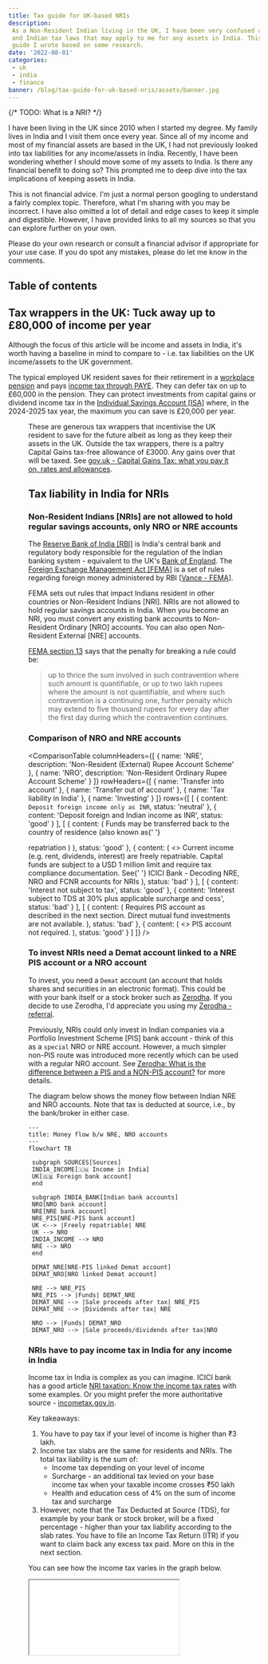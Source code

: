 ```yaml
---
title: Tax guide for UK-based NRIs
description:
 As a Non-Resident Indian living in the UK, I have been very confused about the UK
 and Indian tax laws that may apply to me for any assets in India. This is a
 guide I wrote based on some research.
date: '2022-08-01'
categories:
 - uk
 - india
 - finance
banner: /blog/tax-guide-for-uk-based-nris/assets/banner.jpg
---
```


{/* TODO: What is a NRI? */}


I have been living in the UK since 2010 when I started my degree. My family lives in India and I visit them once every
year. Since all of my income and most of my financial assets are based in the
UK, I had not previously looked into tax liabilities for any income/assets in
India. Recently, I have been wondering whether I should move some of my assets
to India. Is there any financial benefit to doing so? This prompted me to deep dive into the tax implications of keeping assets in India.

<Alert severity="warning">
 This is not financial advice. I'm just a normal person googling to understand a fairly complex topic. Therefore, what I'm sharing with you may be incorrect. I have also omitted a lot of detail and edge cases to keep it simple and digestible. However, I have provided links to all my sources so that you can explore further on your own.

Please do your own research or consult a financial advisor if appropriate for
your use case. If you do spot any mistakes, please do let me know in the
comments.

</Alert>

## Table of contents

## Tax wrappers in the UK: Tuck away up to £80,000 of income per year

Although the focus of this article will be income and assets in India, it's
worth having a baseline in mind to compare to - i.e. tax liabilities on the UK
income/assets to the UK government.

The typical employed UK resident saves for their retirement in a
[workplace pension](https://www.gov.uk/workplace-pensions) and pays
[income tax through PAYE](https://www.gov.uk/income-tax/how-you-pay-income-tax).
They can defer tax on up to £60,000 in the pension. They can protect investments
from capital gains or dividend income tax in the
[Individual Savings Account [ISA]](https://www.gov.uk/individual-savings-accounts)
where, in the 2024-2025 tax year, the maximum you can save is £20,000 per year.

<Figure
 src="/blog/tax-guide-for-uk-based-nris/assets/pension-isa.svg"
 size="m"
 caption="ISA vs. pension allowance"
 reference="Skipton building society"
 referenceHref="https://www.skipton.co.uk/life-and-money/pension-or-isa"
/>

These are generous tax wrappers that incentivise the UK resident to save for the
future albeit as long as they keep their assets in the UK. Outside the tax
wrappers, there is a paltry Capital Gains tax-free allowance of £3000. Any gains
over that will be taxed. See
[gov.uk - Capital Gains Tax: what you pay it on, rates and allowances](https://www.gov.uk/capital-gains-tax/rates).

## Tax liability in India for NRIs

### Non-Resident Indians [NRIs] are not allowed to hold regular savings accounts, only NRO or NRE accounts

The [Reserve Bank of India [RBI]](https://www.rbi.org.in/home.aspx) is India's
central bank and regulatory body responsible for the regulation of the Indian
banking system - equivalent to the UK's
[Bank of England](https://www.bankofengland.co.uk/). The
[Foreign Exchange Management Act [FEMA]](https://www.indiacode.nic.in/handle/123456789/1988?view_type=browse)
is a set of rules regarding foreign money administered by RBI
[[Vance - FEMA](https://www.vance.tech/blog/understanding-fema-complete-guide-to-indias-foreign-exchange-management)].

FEMA sets out rules that impact Indians resident in other countries or
Non-Resident Indians [NRI]. NRIs are not allowed to hold regular savings
accounts in India. When you become an NRI, you must convert any existing bank
accounts to Non-Resident Ordinary [NRO] accounts. You can also open Non-Resident
External [NRE] accounts.

[FEMA section 13](https://www.indiacode.nic.in/show-data?abv=CEN&statehandle=123456789/1362&actid=AC_CEN_2_45_00004_199942_1517807323986&sectionId=4531&sectionno=13&orderno=13&orgactid=AC_CEN_2_45_00004_199942_1517807323986)
says that the penalty for breaking a rule could be:

> up to thrice the sum involved in such contravention where such amount is
> quantifiable, or up to two lakh rupees where the amount is not quantifiable,
> and where such contravention is a continuing one, further penalty which may
> extend to five thousand rupees for every day after the first day during which
> the contravention continues.

### Comparison of NRO and NRE accounts

<ComparisonTable
 columnHeaders={[
 {
   name: 'NRE',
   description: 'Non-Resident (External) Rupee Account Scheme'
 },
 {
   name: 'NRO',
   description: 'Non-Resident Ordinary Rupee Account Scheme'
 }
 ]}
 rowHeaders={[
 {
   name: 'Transfer into account'
 },
 {
   name: 'Transfer out of account'
 },
 {
   name: 'Tax liability in India'
 },
 {
   name: 'Investing'
 }
 ]}
 rows={[
 [
 {
    content: `Deposit foreign income only as INR`,
    status: 'neutral'
 },
 {
    content: 'Deposit foreign and Indian income as INR',
    status: 'good'
 }
 ],
 [
 {
    content: (
 <Typography variant="inherit">
 Funds may be transferred back to the country of residence (also known as{' '}
 <Link href="https://dictionary.cambridge.org/dictionary/english/repatriation">
 repatriation
 </Link>
 )
 </Typography>
 ),
    status: 'good'
 },
 {
    content: (
 <>
 <Typography variant="inherit" gutterBottom>
 Current income (e.g. rent, dividends, interest) are freely repatriable.
 Capital funds are subject to a USD 1 million limit and require tax compliance
 documentation.
 </Typography>
 <Typography variant="inherit">
 See{' '}
 <Link href="https://www.icicibank.com/nri-banking/nriedge/nri-articles/decoding-nre-nro-and-fcnr-accounts-for-non-resident-indians">
 ICICI Bank - Decoding NRE, NRO and FCNR accounts for NRIs
 </Link>
 </Typography>
 </>
 ),
    status: 'bad'
 }
 ],
 [
 {
    content: 'Interest not subject to tax',
    status: 'good'
 },
 {
    content:
     'Interest subject to TDS at 30% plus applicable surcharge and cess',
    status: 'bad'
 }
 ],
 [
 {
    content: (
 <Typography variant="inherit">
 Requires PIS account as described in the next section. Direct mutual fund
 investments are not available.
 </Typography>
 ),
    status: 'bad'
 },
 {
    content: (
 <>
 <Typography variant="inherit" gutterBottom>
 PIS account not required.
 </Typography>
 </>
 ),
    status: 'good'
 }
 ]
 ]}
/>

### To invest NRIs need a Demat account linked to a NRE PIS account or a NRO account

To invest, you need a `Demat` account (an account that holds shares and
securities in an electronic format). This could be with your bank itself or a
stock broker such as [Zerodha](https://zerodha.com). If you decide to use
Zerodha, I'd appreciate you using my
[Zerodha - referral](https://zerodha.com/?c=DXK651&s=CONSOLE).

Previously, NRIs could only invest in Indian companies via a Portfolio
Investment Scheme [PIS] bank account - think of this as a `special` NRO or NRE
account. However, a much simpler non-PIS route was introduced more recently
which can be used with a regular NRO account. See
[Zerodha: What is the difference between a PIS and a NON-PIS account?](https://support.zerodha.com/category/account-opening/nri-account-opening/pis-non-pis/articles/difference-between-pis-and-non-pis)
for more details.

The diagram below shows the money flow between Indian NRE and NRO accounts. Note
that tax is deducted at source, i.e., by the bank/broker in either case.

```mermaid
---
title: Money flow b/w NRE, NRO accounts
---
flowchart TB

 subgraph SOURCES[Sources]
 INDIA_INCOME[🇮🇳 Income in India]
 UK[🇬🇧 Foreign bank account]
 end

 subgraph INDIA_BANK[Indian bank accounts]
 NRO[NRO bank account]
 NRE[NRE bank account]
 NRE_PIS[NRE-PIS bank account]
 UK <--> |Freely repatriable| NRE
 UK --> NRO
 INDIA_INCOME --> NRO
 NRE --> NRO
 end

 DEMAT_NRE[NRE-PIS linked Demat account]
 DEMAT_NRO[NRO linked Demat account]

 NRE --> NRE_PIS
 NRE_PIS --> |Funds| DEMAT_NRE
 DEMAT_NRE --> |Sale proceeds after tax| NRE_PIS
 DEMAT_NRE --> |Dividends after tax| NRE

 NRO --> |Funds| DEMAT_NRO
 DEMAT_NRO --> |Sale proceeds/dividends after tax|NRO
```

### NRIs have to pay income tax in India for any income in India

Income tax in India is complex as you can imagine. ICICI bank has a good
article
[NRI taxation: Know the income tax rates](https://www.icicibank.com/nri-banking/nriedge/nri-articles/nri-taxation-know-the-income-tax-rates)
with some examples. Or you might prefer the more authoritative source -
[incometax.gov.in](https://www.incometax.gov.in/iec/foportal/help/individual/return-applicable-0).

Key takeaways:

1. You have to pay tax if your level of income is higher than ₹3 lakh.
2. Income tax slabs are the same for residents and NRIs. The total tax liability
 is the sum of:
   - Income tax depending on your level of income
   - Surcharge - an additional tax levied on your base income tax when your
 taxable income crosses ₹50 lakh
   - Health and education cess of 4% on the sum of income tax and surcharge
3. However, note that the Tax Deducted at Source (TDS), for example by your bank
 or stock broker, will be a fixed percentage - higher than your tax liability
 according to the slab rates. You have to file an Income Tax Return (ITR) if
 you want to claim back any excess tax paid. More on this in the next section.

You can see how the income tax varies in the graph below.

<Iframe src="//plotly.com/~bluprince13/46.embed" staticSrc="/blog/tax-guide-for-uk-based-nris/assets/india-new-tax-regime-tax-rates-vs-income.png" />

### NRIs may have to submit Income Tax Returns (ITR) in India

If your total annual income in India exceeds ₹3 lakh, then you're mandated to
file an Income Tax Return (ITR). Fortunately, if your income only consists of
investment income (e.g. dividends/interest) or long-term capital gains where
you've already paid TDS based on the special tax provisions for NRIs,
then you don't have to file ITR. For more details, see
[ICICI - When is it mandatory for an NRI to file an ITR in India?](https://www.icicibank.com/nri-banking/nriedge/nri-articles/does-an-nri-need-to-file-itr-in-india).

However, you can file an ITR and opt out of the special tax provisions and pay
taxes according to the slab rate. This might be beneficial if you'd pay less tax
that way. For example, you'd pay no tax at all if the investment income is less
than ₹3 lakh. For more details see
[ICICI - Understanding Special Tax Provisions for NRIs](https://www.icicibank.com/nri-banking/nriedge/nri-articles/special-provisions).

You can also claim reduced tax based on the
[Double Taxation Avoidance Agreement [DTAA] b/w UK and India](https://www.gov.uk/hmrc-internal-manuals/double-taxation-relief/dt9550pp).
I would not recommend reading the
[full treaty](https://www.gov.uk/government/publications/india-tax-treaties/2020-uk-india-synthesised-text-of-the-multilateral-instrument-and-the-1993-double-taxation-convention-in-force).
However, you can look at the
[India: Treaty summary](https://www.gov.uk/hmrc-internal-manuals/double-taxation-relief/dt9552)
and
[India: Notes](https://www.gov.uk/hmrc-internal-manuals/double-taxation-relief/dt9553).

In the below table, we compare the tax rates for:

1. TDS
   - [Cleartax - Section 195 of Income Tax Act - TDS Applicability for NRI](https://cleartax.in/s/section-195)
   - [ICICI - New TDS guidelines](https://www.icicibank.com/nri-banking/new-tds-guidelines)
   - [Zerodha - How does Zerodha deduct TDS for NRI NON-PIS accounts?](https://support.zerodha.com/category/account-opening/nri-account-opening/oq-nri/articles/tds-calculation-non-pis)
2. India-UK DTAA
   - [India: Treaty summary](https://www.gov.uk/hmrc-internal-manuals/double-taxation-relief/dt9552)

<ComparisonTable
 columnHeaders={[
 {
   name: 'TDS',
   description: 'Tax Deducted at Source'
 },
 {
   name: 'India-UK DTAA',
   description:
    'You could apply for reduced TDS or claim a tax refund per DTAA if you choose to'
 }
 ]}
 rowHeaders={[
 {
   name: 'Investment income (dividends)'
 },
 {
   name: 'Interest in NRO'
 },
 {
   name: 'Long Term Capital Gain'
 },
 {
   name: 'Short-Term Captial Gain'
 }
 ]}
 rows={[
 [
 {
    content: '20% + surcharge + cess',
    status: 'bad'
 },
 {
    content: '10%',
    status: 'good'
 }
 ],
 [
 {
    content: '30% + surcharge + cess',
    status: 'bad'
 },
 {
    content: '15%',
    status: 'good'
 }
 ],
 [
 {
    content: '10% + surcharge + cess',
    status: 'neutral'
 },
 {
    content: 'NA'
 }
 ],
 [
 {
    content: '15% + surcharge + cess',
    status: 'neutral'
 },
 {
    content: 'NA'
 }
 ]
 ]}
/>

July 31st is the last date for filing income tax returns in India for NRIs. Have
a look at
[Cleartax's instructions for filing ITR on the Income Tax Portal](https://cleartax.in/s/how-to-efile-itr)
or use a product like Cleartax to make it easier.

## Tax liability in UK for foreign income

### Non-domiciled UK residents get special treatment for taxation in the UK (for now)

<Alert severity="info">
 In the March 2024 Budget, it was announced that the non-dom tax regime will be
 phased out [[BBC - What does non-dom mean and how are the rules
 changing?](https://www.bbc.co.uk/news/business-32216346)]. From April 2025,
 people who move to the UK will not have to pay tax on money they earn overseas
 for the first four years. After that period, if they continue to live in the
 UK, they will pay the same tax as everyone else.
</Alert>

Your domicile (pronounced dom-uh-sahyl), in essence, is your permanent home. You
can work out your domicile using the handy flowcharts in
[gov.uk - Guidance note for residence, domicile and the remittance basis](https://www.gov.uk/government/publications/residence-domicile-and-remittance-basis-rules-uk-tax-liability/guidance-note-for-residence-domicile-and-the-remittance-basis-rdr1#working-out-your-domicile).
Even if you're not domiciled in the UK, you may still be treated as domiciled in
the UK for tax purposes, aka
[`deemed domicile`](https://www.gov.uk/government/publications/residence-domicile-and-remittance-basis-rules-uk-tax-liability/guidance-note-for-residence-domicile-and-the-remittance-basis-rdr1#deemed-domicile).

If you're non-domiciled, you do not pay UK tax on your foreign income or gains
if both the following apply:

- they are less than £2,000 in the tax year
- you do not bring them into the UK, for example by transferring them to a UK
 bank account

Otherwise, you would have to report it in the
[UK's Self Assessment tax return](https://www.gov.uk/self-assessment-tax-returns) -
unless you claim the remittance basis which is complicated. See
[gov.uk - Tax on foreign income - 'Non-domiciled' residents](https://www.gov.uk/tax-foreign-income/non-domiciled-residents#if-your-income-is-2000-or-more)
for more details.

### UK resident's foreign income is taxable in the UK

Assuming you don't qualify for any special treatment as `non-domiciled`, your
foreign income is taxable in the UK. According to
[gov.uk - Tax on foreign income - Reporting your foreign income](https://www.gov.uk/tax-foreign-income/paying-tax),
you do not need to file a tax return if:

- your only foreign income is dividends
- your total dividends - including UK dividends - are less than the
  [£500 dividend allowance](https://www.gov.uk/tax-on-dividends)

<Figure
 src="/blog/tax-guide-for-uk-based-nris/assets/self-assessment.jpg"
 size="m"
 referenceHref="https://www.gov.uk/government/news/self-assessment-customers-can-help-themselves-by-filing-their-tax-return-early"
/>

Otherwise, you will need to
[report your foreign income](https://www.gov.uk/tax-foreign-income/paying-tax)
by registering for self-assessment. To be clear, this means you have to declare
interest on your NRE and NRO accounts as well. The good news is that you can get
tax relief on any tax you've already paid in India.

If you do not report it, you may have to
[pay the undeclared tax and a penalty worth up to double the tax you owe](https://www.gov.uk/undeclared-income),
and could even face prosecution. If you have not previously declared your foreign
income, there is a
[Worldwide Disclosure Facility](https://www.gov.uk/guidance/offshore-disclosure-facilities)
where you can correct this.

After any tax-free allowance you're eligible for, the tax rate depends on the
type of income, and your [income tax band](https://www.gov.uk/income-tax-rates).
Suprisingly, Indian funds are classed as `non-reporting` funds according to
[HS265 Offshore funds](https://www.gov.uk/government/publications/offshore-funds-self-assessment-helpsheet-hs265/hs265-offshore-funds)
and therefore any profits on selling them are taxed as income, not capital
gains! For a higher rate tax payer:

- [Interest](https://www.gov.uk/apply-tax-free-interest-on-savings): 40% (taxed
  as income)
- [Dividends](https://www.gov.uk/tax-on-dividends): 33.75%
- [Capital gains on stocks](https://www.gov.uk/capital-gains-tax/rates): 20%
- [Capital gains on non-reporting funds](https://www.gov.uk/government/publications/offshore-funds-self-assessment-helpsheet-hs265/hs265-offshore-funds):
  40% (taxed as income)

## Transferring money b/w India and the UK

### Transfer from UK to India is cheap and easy

There is no tax liability either in the UK or India for sending money from the
UK to India. I usually choose to send money to my NRE bank account so that I can
avoid taxes on any interest earned as well.

However, take care when you choose the bank/company to do the transfer. Some
banks promise low fees, but unscrupulously give you a bad exchange rate,
i.e. worse than the [Google rate](https://g.co/finance/GBP-INR) aka the
mid-market rate.

<Figure
 src="/blog/tax-guide-for-uk-based-nris/assets/wise.png"
 size="s"
 caption="Wise transfer on iPhone"
/>

I have always used [Wise](https://wise.com) which has a nice UI and they only
take a very small cut (£5.69 fee for £1000 at the time of writing). I have never
had any problems with Wise and will probably trust them with any future
transfers for the foreseeable future. I'd appreciate it if you use my
[Wise - referral](https://wise.com/invite/ihpc/vipina2) link to sign up.

A newcomer on the block that I heard about recently is
[Vance](https://www.vance.tech/uk) (£3 fee for £1000 at the time of writing).
I'd appreciate it if you use my
[Vance - referral with referral code M0UCHI](https://vance.onelink.me/DYot/0fwxcjs1)
link to sign up.

### Transfer from India to the UK is more expensive and difficult

#### Transfer abroad from your NRE account via your bank

Your bank will have a facility for repatriation of funds and this is the only
way for you to transfer money abroad from a NRE account. For example, you cannot
use Wise to transfer abroad from NRE accounts as per
[Wise - Guide to INR transfers](https://wise.com/help/articles/2932151/guide-to-inr-transfers).
This means that your bank may charge fees or provide a bad exchange rate. All
you can do is find a bank that offers the best rates.

#### Transfer abroad from your NRO account involves more process

NRO accounts involve more processes, but it is still possible to transfer money
abroad. Current income (e.g. rent, dividends, interest) are freely repatriable.
Capital funds are subject to a USD 1 million limit and require tax compliance
documentation. See
[ICICI Bank - Decoding NRE, NRO and FCNR accounts for NRIs](https://www.icicibank.com/nri-banking/nriedge/nri-articles/decoding-nre-nro-and-fcnr-accounts-for-non-resident-indians)
for more info.

#### Residents may need to pay 20% TCS on outward remittance but can claim it back in ITR

<Figure
 src="/blog/tax-guide-for-uk-based-nris/assets/gift.jpg"
 size="s"
 referenceHref="https://www.pexels.com/photo/brown-cinnamon-793522/"
/>

Your family who are Indian residents may want to gift you money. In this case,
they can transfer it to your UK bank account via Wise. There is no
gift/inheritance tax liable to the UK in this case as per
[gov.uk - How Inheritance Tax works: thresholds, rules and allowances](https://www.gov.uk/inheritance-tax/when-someone-living-outside-the-uk-dies).

However, they may need to pay Tax Collected at Source (TCS) to the Indian
government:

> If you've sent over 700,000 INR in a financial year, we'll charge a 20% fee on
> the amount over the limit as Tax Collected at Source (TCS) for all purpose
> codes except medical and education expenses -
> [Wise - Guide to INR transfers](https://wise.com/help/articles/2932151/guide-to-inr-transfers)

TCS is not an additional tax that increases your tax liability for a financial
year. The sender can claim a credit for the TCS amount while filing the income
tax return and get a refund if they have paid more tax than their tax liability
for the financial year (similarly to TDS). TCS was introduced to combat tax
evasion, i.e., to ensure that tax has been paid on any money being sent abroad
[[cleartax - Tax Collected at Source (TCS) – Rates, Payment, and Exemption](https://cleartax.in/s/tax-collected-source)].

## Conclusion

For most people, investing in a UK ISA/Pension means no CGT and no tax filing
requirements. Transferring assets to India would require paying taxes on
interest/gains in both India and the UK, as well as taking on the tax filing
burden in both countries. Furthermore, if at any point, you wanted to transfer
money out of India, that is also cumbersome. In my experience, Indian banks and
brokers are also much more difficult to deal with than their UK counterparts. As
far as I'm aware, there's no particular benefit to investing from within India
to counterweigh all of the negatives, unless you are keen to invest in shares of
specific Indian companies.

If you don't already have assets in India, it feels like a no-brainer to keep
them in the UK - at least as long as you are a UK resident. You could send just
enough money to India to cover holiday expenses or family commitments there.

However, if you already have assets in India or are gifted/inherit assets in
India, you'd then need to assess whether it's worth transferring them to the UK
or keeping it in India. This is not something I have covered in my article, but
if any of you have done such an assessment, I'd love to hear about your
experience.

This was an extremely challenging topic to write about. I would appreciate your
feedback and any corrections in the comments section below. Please also share your experience or investigations of this topic.

